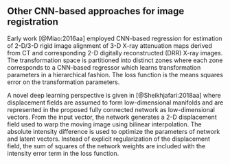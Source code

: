 
## Other CNN-based approaches for image registration

Early work [@Miao:2016aa] employed CNN-based regression
for estimation of 2-D/3-D rigid image alignment of
3-D X-ray attenuation maps derived from CT and
corresponding 2-D digitally reconstructed (DRR) X-ray images.
The transformation space is partitioned into distinct zones where each
zone corresponds to a CNN-based regressor which learns transformation
parameters in a hierarchical fashion.  The loss function is the
means squares error on the transformation parameters.

A novel deep learning perspective is given in [@Sheikhjafari:2018aa] where
displacement fields are assumed to form low-dimensional manifolds and
are represented in the proposed fully connected network as low-dimensional
vectors.  From the input vector, the network generates a
2-D displacement field used to warp the moving image using bilinear
interpolation.  The absolute intensity difference is used to optimize
the parameters of network and latent vectors. Instead of explicit
regularization of the displacement field, the sum of squares of the
network weights are included with the intensity error term in the loss
function.